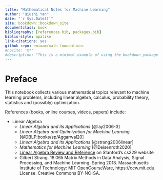 ```yaml
--- 
title: "Mathematical Notes for Machine Learning"
author: "Qiushi Yan"
date: "`r Sys.Date()`"
site: bookdown::bookdown_site
documentclass: book
bibliography: [references.bib, packages.bib]
biblio-style: apalike
link-citations: yes
github-repo: enixam/math-foundations
#nocite: '@*'
#description: "This is a minimal example of using the bookdown package to write a book. The output format for this example is bookdown::gitbook."
---
```


# Preface {-}  

This notebook collects various mathematical topics relevant to machine learning problems, including linear algebra, calculus, probability theory, statistics and (possibly) optimization. 

References (books, online courses, videos, papers) include:  

- Linear Algebra
  - *Linear Algebra and its Applications* [@lay2006-3]  
  - *Linear Algebra and Optimization for Machine Learning* [@DBLP:books/sp/Aggarwal20]
  - *Linear Algebra and its Applications* [@strang2006linear]  
  - *Mathematics for Machine Learning* [@Deisenroth2020]
  - [Linear Algebra Review and Reference](http://cs229.stanford.edu/section/cs229-linalg.pdf) on Stanford's cs229 website   
  - Gilbert Strang. 18.065 Matrix Methods in Data Analysis, Signal Processing, and Machine Learning. Spring 2018. Massachusetts Institute of Technology: MIT OpenCourseWare, https://ocw.mit.edu. License: Creative Commons BY-NC-SA.


